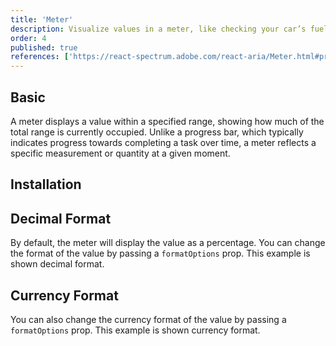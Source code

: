 ```yaml
---
title: 'Meter'
description: Visualize values in a meter, like checking your car’s fuel gauge, great for displaying measurements at a glance.
order: 4
published: true
references: ['https://react-spectrum.adobe.com/react-aria/Meter.html#props']
---
```


## Basic

A meter displays a value within a specified range, showing how much of the total range is currently occupied. Unlike a progress bar, which typically indicates progress towards completing a task over time, a meter reflects a specific measurement or quantity at a given moment.

<Demo component='statuses/meter-demo' />

## Installation

<Install component='meter' />

## Decimal Format

By default, the meter will display the value as a percentage. You can change the format of the value by passing a `formatOptions` prop. This example is shown decimal format.

<Demo component='statuses/meter-decimal-format-demo' />

## Currency Format

You can also change the currency format of the value by passing a `formatOptions` prop. This example is shown currency format.

<Demo component='statuses/meter-currency-format-demo' />
